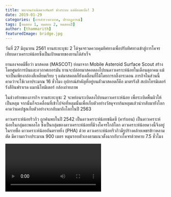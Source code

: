 ```yaml
---
title: พบจานกำเนิดดวงจันทร์ ต่างระบบ แต่ต้องตะลึง! 3
date: 2019-01-29
categories: [การสำรวจอวกาศ, ปรากฏการณ์]
tags: [ทดสอบ 1, ทดสอบ 2, ทดสอบ3]
author: [thammarith]
featuredImage: bridge.jpg
---
```


วันที่ 27 มิถุนายน 2561 ยานฮะยะบุซะ 2 ได้จุดจรวดควบคุมทิศทางเพื่อปรับทิศทางเข้าสู่การโคจรเทียบดาวเคราะห์น้อยซึ่งเป็นเป้าหมายของยานได้สำเร็จ

ยานลงจอดมีชื่อว่า มาสคอต (MASCOT) ย่อมาจาก Mobile Asteroid Surface Scout สร้างโดยศูนย์การบินและอวกาศเยอรมัน ยานจะปล่อยมาสคอตลงไปบนดาวเคราะห์น้อยในเดือนตุลาคม แม้จะเป็นเพียงกล่องสี่เหลี่ยมเรียบ ๆ แต่มาสคอตก็ยังเคลื่อนที่ได้โดยการกลิ้งกระดอน ภารกิจในส่วนนี้คาดว่าจะใช้เวลาประมาณ 16 ชั่วโมง อุปกรณ์สำคัญที่อยู่บนตัวมาสคอตก็คือ มาตรรังสี สเปกโทรมิเตอร์รังสีอินฟราเรด แมกนิโทมิเตอร์ กล้องถ่ายภาพ

ในช่วงท้ายของภารกิจ ยานฮะยะบุซะ 2 จะหย่อนระเบิดลงไปบนดาวเคราะห์น้อย เพื่อระเบิดพื้นผิวให้เป็นหลุม จากนั้นก็จะเคลื่อนที่เข้าไปจ่อที่หลุมนั้นเพื่อเก็บตัวอย่างวัสดุจากก้นหลุมแล้วนำกลับมายังโลก คาดว่าแคปซูลเก็บตัวอย่างจะกลับมาถึงโลกในปี 2563

ดาวเคราะห์น้อยริวกิว ถูกค้นพบในปี 2542 เป็นดาวเคราะห์น้อยชนิดซี (คาร์บอน) เป็นดาวเคราะห์น้อยในกลุ่มอะพอลโล ซึ่งเป็นกลุ่มของดาวเคราะห์น้อยที่มีวงโคจรใกล้โลก ดาวเคราะห์น้อยดวงนี้จึงอยู่ในรายชื่อ ดาวเคราะห์น้อยอันตรายยิ่ง (PHA) ด้วย ดาวเคราะห์น้อยริวกิวมีรูปร่างคล้ายเพชรข้าวหลามตัด มีความกว้างประมาณ 900 เมตร หมุนรอบตัวเองตามแนวตั้งฉากกับวงโคจรด้วยคาบ 7.5 ชั่วโมง

<Video url="https://www.youtube.com/watch?v=dQw4w9WgXcQ" />

“ตอนนี้ เรามองเห็นหลุมอุกกาบาต มองเห็นก้อนหิน เห็นสภาพภูมิประเทศที่มีความหลากหลายอย่างมากในแต่ละพื้นที่ เป็นทั้งเรื่องน่าประหลาดใจในแง่วิทยาศาสตร์ และเป็นความท้าทายทางวิศวกรรมด้วย” ยุอิชิ ซึดะ ผู้จัดการโครงการของฮะยะบุซะ 2 กล่าว

![ทดสอบรูปภาพ, jsdfkljsdlfkdjsf](test-image.png)

![ทดสอบรูปภาพ, jsdfkljsdlfkdjsf](test-image.png 'withcaption')

การสำรวจดาวเคราะห์น้อยครั้งนี้ไม่ใช่ครั้งแรกของแจ็กซา ในปี 2553 แจ็กซาได้ส่งยานฮะยะบุซะไปสำรวจดาวเคราะห์น้อยชื่ออิโตะกะวะมาแล้ว แม้ในครั้งนั้นมีปัญหามากมาย แต่ยานก็ยังนำฝุ่นจากผิวดาวเคราะห์น้อยกลับมายังโลกได้สำเร็จ ในภารกิจของฮะยะบุซะ 2 นี้จะละเอียดกว่าที่ภารกิจของฮะยะบุซะมาก
